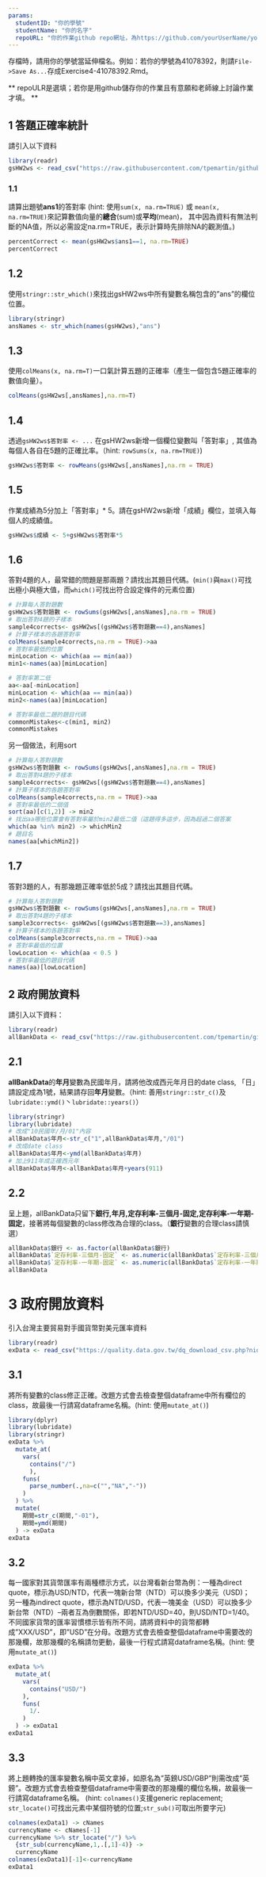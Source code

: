```yaml
---
params:
  studentID: "你的學號"
  studentName: "你的名字"
  repoURL: "你的作業github repo網址，為https://github.com/yourUserName/yourRepoName"
---
```

存檔時，請用你的學號當延伸檔名。例如：若你的學號為41078392，則請`File->Save As...`存成Exercise4-41078392.Rmd。

** repoULR是選填；若你是用github儲存你的作業且有意願和老師線上討論作業才填。 **

## 1 答題正確率統計

請引入以下資料  
```r
library(readr)
gsHW2ws <- read_csv("https://raw.githubusercontent.com/tpemartin/github-data/master/gsHW2ws.csv")
```

### 1.1 
請算出題號**ans1**的答對率
(hint: 使用`sum(x, na.rm=TRUE)` 或 `mean(x, na.rm=TRUE)`來記算數值向量的**總合**(sum)或**平均**(mean)， 其中因為資料有無法判斷的NA值，所以必需設定na.rm=TRUE，表示計算時先排除NA的觀測值。)
```r
percentCorrect <- mean(gsHW2ws$ans1==1, na.rm=TRUE)
percentCorrect
```

## 1.2
使用`stringr::str_which()`來找出gsHW2ws中所有變數名稱包含的"ans"的欄位位置。
```r
library(stringr)
ansNames <- str_which(names(gsHW2ws),"ans")
```

## 1.3
使用`colMeans(x, na.rm=T)`一口氣計算五題的正確率（產生一個包含5題正確率的數值向量）。
```r
colMeans(gsHW2ws[,ansNames],na.rm=T)
```

## 1.4
透過`gsHW2ws$答對率 <- ...` 在gsHW2ws新增一個欄位變數叫「答對率」, 其值為每個人各自在5題的正確比率。（hint: `rowSums(x, na.rm=TRUE)`) 
```r
gsHW2ws$答對率 <- rowMeans(gsHW2ws[,ansNames],na.rm = TRUE)
```

## 1.5
作業成績為5分加上「答對率」* 5。請在gsHW2ws新增「成績」欄位，並填入每個人的成績值。  
```r
gsHW2ws$成績 <- 5+gsHW2ws$答對率*5
```

## 1.6
答對4題的人，最常錯的問題是那兩題？請找出其題目代碼。(`min()`與`max()`可找出極小與極大值，而`which()`可找出符合設定條件的元素位置)
```r
# 計算每人答對題數
gsHW2ws$答對題數 <- rowSums(gsHW2ws[,ansNames],na.rm = TRUE)
# 取出答對4題的子樣本
sample4corrects<- gsHW2ws[(gsHW2ws$答對題數==4),ansNames]
# 計算子樣本的各題答對率
colMeans(sample4corrects,na.rm = TRUE)->aa
# 答對率最低的位置
minLocation <- which(aa == min(aa))
min1<-names(aa)[minLocation]

# 答對率第二低
aa<-aa[-minLocation]
minLocation <- which(aa == min(aa))
min2<-names(aa)[minLocation]

# 答對率最低二題的題目代碼
commonMistakes<-c(min1, min2)
commonMistakes
```

另一個做法，利用sort
```r
# 計算每人答對題數
gsHW2ws$答對題數 <- rowSums(gsHW2ws[,ansNames],na.rm = TRUE)
# 取出答對4題的子樣本
sample4corrects<- gsHW2ws[(gsHW2ws$答對題數==4),ansNames]
# 計算子樣本的各題答對率
colMeans(sample4corrects,na.rm = TRUE)->aa
# 答對率最低的二個值
sort(aa)[c(1,2)] -> min2
# 找出aa哪些位置會有答對率屬於min2最低二值（這題得多這步，因為超過二個答案
which(aa %in% min2) -> whichMin2 
# 題目名
names(aa[whichMin2])
```

## 1.7
答對3題的人，有那幾題正確率低於5成？請找出其題目代碼。
```r
# 計算每人答對題數
gsHW2ws$答對題數 <- rowSums(gsHW2ws[,ansNames],na.rm = TRUE)
# 取出答對4題的子樣本
sample3corrects<- gsHW2ws[(gsHW2ws$答對題數==3),ansNames]
# 計算子樣本的各題答對率
colMeans(sample3corrects,na.rm = TRUE)->aa
# 答對率最低的位置
lowLocation <- which(aa < 0.5 )
# 答對率最低的題目代碼
names(aa)[lowLocation]
```

## 2 政府開放資料

請引入以下資料：
```r
library(readr)
allBankData <- read_csv("https://raw.githubusercontent.com/tpemartin/github-data/master/allBankData.csv")
```


## 2.1
**allBankData**的**年月**變數為民國年月，請將他改成西元年月日的date class, 「日」請設定成為1號，結果請存回**年月**變數。（hint: 善用`stringr::str_c()`及`lubridate::ymd()`丶`lubridate::years()`）

```r
library(stringr)
library(lubridate)
# 改成"10民國年/月/01"內容
allBankData$年月<-str_c("1",allBankData$年月,"/01")
# 改成date class
allBankData$年月<-ymd(allBankData$年月)
# 加上911年成正確西元年
allBankData$年月<-allBankData$年月+years(911)
```

## 2.2
呈上題，allBankData只留下**銀行,年月,定存利率-三個月-固定,定存利率-一年期-固定**，接著將每個變數的class修改為合理的class。（**銀行**變數的合理class請慎選）
```r
allBankData$銀行 <- as.factor(allBankData$銀行)
allBankData$`定存利率-三個月-固定` <- as.numeric(allBankData$`定存利率-三個月-固定`)
allBankData$`定存利率-一年期-固定` <- as.numeric(allBankData$`定存利率-一年期-固定`)
allBankData
```


# 3 政府開放資料
引入台灣主要貿易對手國貨幣對美元匯率資料
```r
library(readr)
exData <- read_csv("https://quality.data.gov.tw/dq_download_csv.php?nid=6563&md5_url=9f65bdb6752389dc713acc27e93c1c38")
```

## 3.1
將所有變數的class修正正確。改題方式會去檢查整個dataframe中所有欄位的class，故最後一行請寫dataframe名稱。(hint: 使用`mutate_at()`)
```r
library(dplyr)
library(lubridate)
library(stringr)
exData %>% 
  mutate_at(
    vars(
      contains("/")
      ),
    funs(
      parse_number(.,na=c("","NA","-"))
    )
  ) %>%
  mutate(
    期間=str_c(期間,"-01"),
    期間=ymd(期間)
  ) -> exData
exData
```


## 3.2
每一國家對其貨幣匯率有兩種標示方式，以台灣看新台幣為例：一種為direct quote，標示為USD/NTD，代表一塊新台幣（NTD）可以換多少美元（USD)； 另一種為indirect quote，標示為NTD/USD，代表一塊美金（USD）可以換多少新台幣（NTD）--兩者互為倒數關係，即若NTD/USD=40，則USD/NTD=1/40。不同國家貨幣的匯率習慣標示皆有所不同，請將資料中的貨幣都轉成"XXX/USD"，即"USD"在分母。改題方式會去檢查整個dataframe中需要改的那幾欄，故那幾欄的名稱請勿更動，最後一行程式請寫dataframe名稱。(hint: 使用`mutate_at()`)

```r
exData %>%
  mutate_at(
    vars(
      contains("USD/")
    ),
    funs(
      1/.
    )
  ) -> exData1
exData1
```


## 3.3
將上題轉換的匯率變數名稱中英文拿掉，如原名為"英鎊USD/GBP"則需改成"英鎊"。改題方式會去檢查整個dataframe中需要改的那幾欄的欄位名稱，故最後一行請寫dataframe名稱。
(hint: `colnames()`支援generic replacement; `str_locate()`可找出元素中某個符號的位置;`str_sub()`可取出所要字元)
```r
colnames(exData1) -> cNames 
currencyName <- cNames[-1]
currencyName %>% str_locate("/") %>%
  {str_sub(currencyName,1,.[,1]-4)} -> 
  currencyName
colnames(exData1)[-1]<-currencyName
exData1
```

